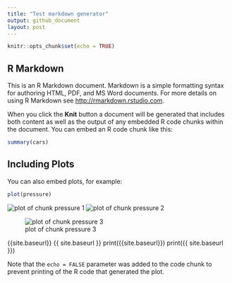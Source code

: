 ```yaml
---
title: "Test markdown generator"
output: github_document
layout: post
---
```


```r
knitr::opts_chunk$set(echo = TRUE)
```

## R Markdown

This is an R Markdown document. Markdown is a simple formatting syntax for authoring HTML, PDF, and MS Word documents. For more details on using R Markdown see <http://rmarkdown.rstudio.com>.

When you click the **Knit** button a document will be generated that includes both content as well as the output of any embedded R code chunks within the document. You can embed an R code chunk like this:

```r
summary(cars)
```

## Including Plots

You can also embed plots, for example:

```r
plot(pressure)
```
![plot of chunk pressure 1](https://raw.githubusercontent.com/szfh/szfh.github.io/master/images/markdown-test/pressure-1.png)
![plot of chunk pressure 2]({{ site.baseurl }}/images/markdown-test/pressure-1.png)

![plot of chunk pressure 3]({{site.baseurl}}/images/markdown-test/pressure-1.png)

{{site.baseurl}}
{{ site.baseurl }}
print({{site.baseurl}})
print({{ site.baseurl }})

Note that the `echo = FALSE` parameter was added to the code chunk to prevent printing of the R code that generated the plot.
